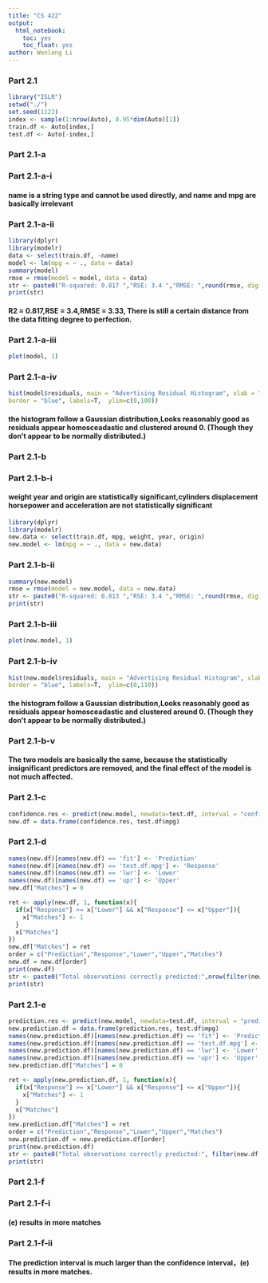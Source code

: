 ```yaml
---
title: "CS 422"
output: 
  html_notebook:
    toc: yes
    toc_float: yes
author: Wenlong Li
---
```


### Part 2.1
```r
library("ISLR")
setwd("./")
set.seed(1122)
index <- sample(1:nrow(Auto), 0.95*dim(Auto)[1])
train.df <- Auto[index,]
test.df <- Auto[-index,]
```
### Part 2.1-a
### Part 2.1-a-i
#### name is a string type and cannot be used directly, and name and mpg are basically irrelevant
### Part 2.1-a-ii

```r
library(dplyr)
library(modelr)
data <- select(train.df, -name)
model <- lm(mpg = ~ ., data = data)
summary(model)
rmse = rmse(model = model, data = data)
str <- paste0("R-squared: 0.817 ","RSE: 3.4 ","RMSE: ",round(rmse, digits = 2))
print(str)
```
#### R2 = 0.817,RSE = 3.4,RMSE = 3.33, There is still a certain distance from the data fitting degree to perfection.
### Part 2.1-a-iii
```r
plot(model, 1)
```
### Part 2.1-a-iv
```r
hist(model$residuals, main = "Advertising Residual Histogram", xlab = "Model Residuals", density = 10, angle = 45, col = "red",
border = "blue", labels=T,  ylim=c(0,100))
```
#### the histogram follow a Gaussian distribution,Looks reasonably good as residuals appear homosceadastic and clustered around 0. (Though they don’t appear to be normally distributed.)

### Part 2.1-b
### Part 2.1-b-i
#### weight year and origin are statistically significant,cylinders displacement horsepower and acceleration are not statistically significant

```r
library(dplyr)
library(modelr)
new.data <- select(train.df, mpg, weight, year, origin)
new.model <- lm(mpg = ~ ., data = new.data)
```
### Part 2.1-b-ii
```r
summary(new.model)
rmse = rmse(model = new.model, data = new.data)
str <- paste0("R-squared: 0.813 ","RSE: 3.4 ","RMSE: ",round(rmse, digits = 2))
print(str)
```
### Part 2.1-b-iii
```r
plot(new.model, 1)
```

### Part 2.1-b-iv
```r
hist(new.model$residuals, main = "Advertising Residual Histogram", xlab = "Model Residuals", density = 10, angle = 45, col = "red",
border = "blue", labels=T,  ylim=c(0,110))
```
#### the histogram follow a Gaussian distribution,Looks reasonably good as residuals appear homosceadastic and clustered around 0. (Though they don’t appear to be normally distributed.)

### Part 2.1-b-v
#### The two models are basically the same, because the statistically insignificant predictors are removed, and the final effect of the model is not much affected.

### Part 2.1-c
```r
confidence.res <- predict(new.model, newdata=test.df, interval = "confidence", level = 0.95)
new.df = data.frame(confidence.res, test.df$mpg)
```
### Part 2.1-d
```r
names(new.df)[names(new.df) == 'fit'] <- 'Prediction'
names(new.df)[names(new.df) == 'test.df.mpg'] <- 'Response'
names(new.df)[names(new.df) == 'lwr'] <- 'Lower'
names(new.df)[names(new.df) == 'upr'] <- 'Upper'
new.df["Matches"] = 0

ret <- apply(new.df, 1, function(x){
  if(x["Response"] >= x["Lower"] && x["Response"] <= x["Upper"]){
    x["Matches"] <- 1
  }
  x["Matches"]
})
new.df["Matches"] = ret
order = c("Prediction","Response","Lower","Upper","Matches")
new.df = new.df[order]
print(new.df)
str <- paste0("Total observations correctly predicted:",nrow(filter(new.df, new.df$Matches == 1)))
print(str)
```
### Part 2.1-e
```r
prediction.res <- predict(new.model, newdata=test.df, interval = "prediction", level = 0.95)
new.prediction.df = data.frame(prediction.res, test.df$mpg)
names(new.prediction.df)[names(new.prediction.df) == 'fit'] <- 'Prediction'
names(new.prediction.df)[names(new.prediction.df) == 'test.df.mpg'] <- 'Response'
names(new.prediction.df)[names(new.prediction.df) == 'lwr'] <- 'Lower'
names(new.prediction.df)[names(new.prediction.df) == 'upr'] <- 'Upper'
new.prediction.df["Matches"] = 0

ret <- apply(new.prediction.df, 1, function(x){
  if(x["Response"] >= x["Lower"] && x["Response"] <= x["Upper"]){
    x["Matches"] <- 1
  }
  x["Matches"]
})
new.prediction.df["Matches"] = ret
order = c("Prediction","Response","Lower","Upper","Matches")
new.prediction.df = new.prediction.df[order]
print(new.prediction.df)
str <- paste0("Total observations correctly predicted:", filter(new.df, new.prediction.df$Matches == 1) %>% nrow())
print(str)
```
### Part 2.1-f
### Part 2.1-f-i
#### (e) results in more matches
### Part 2.1-f-ii
#### The prediction interval is much larger than the confidence interval，(e) results in more matches.


